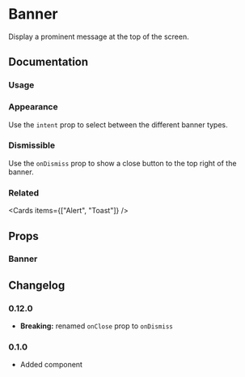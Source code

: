 
# Banner

Display a prominent message at the top of the screen.

## Documentation

### Usage

<Demo component="banner/usage" />

### Appearance

Use the `intent` prop to select between the different banner types.

<Demo component="banner/appearance-usage" />

### Dismissible

Use the `onDismiss` prop to show a close button to the top right of the banner.

<Demo component="banner/close-usage" />

### Related

<Cards items={["Alert", "Toast"]} />

## Props

### Banner

<PropsTable component="Banner" />

## Changelog

### 0.12.0

- **Breaking:** renamed `onClose` prop to `onDismiss`

### 0.1.0

- Added component

